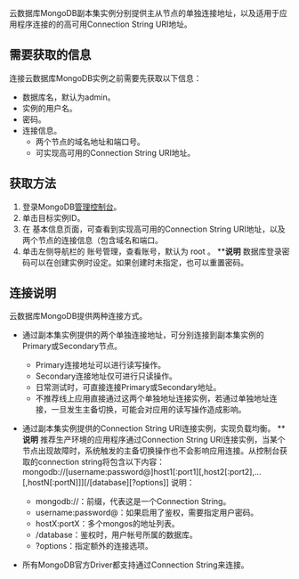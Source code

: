 云数据库MongoDB副本集实例分别提供主从节点的单独连接地址，以及适用于应用程序连接的的高可用Connection String URI地址。

## 需要获取的信息

连接云数据库MongoDB实例之前需要先获取以下信息：

* 数据库名，默认为admin。
* 实例的用户名。
* 密码。
* 连接信息。 
    * 两个节点的域名地址和端口号。
    * 可实现高可用的Connection String URI地址。

## 获取方法

1. 登录MongoDB[管理控制台](https://portal.qiniu.com/qvm/db/mongo)。
2. 单击目标实例ID。
3. 在
    基本信息页面，可查看到实现高可用的Connection String URI地址，以及两个节点的连接信息（包含域名和端口。  
4. 单击左侧导航栏的
    账号管理，查看账号，默认为 root 。 
    ****说明** 数据库登录密码可以在创建实例时设定。如果创建时未指定，也可以重置密码。

## 连接说明

云数据库MongoDB提供两种连接方式。

* 通过副本集实例提供的两个单独连接地址，可分别连接到副本集实例的Primary或Secondary节点。 
    * Primary连接地址可以进行读写操作。
    * Secondary连接地址仅可进行只读操作。
    * 日常测试时，可直接连接Primary或Secondary地址。
    * 不推荐线上应用直接通过这两个单独地址连接实例，若通过单独地址连接，一旦发生主备切换，可能会对应用的读写操作造成影响。
* 通过副本集实例提供的Connection String URI连接实例，实现负载均衡。 
    ****说明** 推荐生产环境的应用程序通过Connection String URI连接实例，当某个节点出现故障时，系统触发的主备切换操作也不会影响应用连接。从控制台获取的connection string将包含以下内容： 
        mongodb://[username:password@]host1[:port1][,host2[:port2],...[,hostN[:portN]]][/[database][?options]]
    说明： 
    * mongodb://：前缀，代表这是一个Connection String。
    * username:password@：如果启用了鉴权，需要指定用户密码。
    * hostX:portX：多个mongos的地址列表。
    * /database：鉴权时，用户帐号所属的数据库。
    * ?options：指定额外的连接选项。

* 所有MongoDB官方Driver都支持通过Connection String来连接。